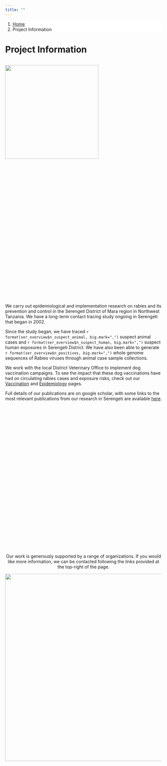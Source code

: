 ```yaml
---
title: ""
---
```


<ol class="breadcrumb" style="background-color:white;">
  <li class="breadcrumb-item"><a href="index.html">Home</a></li>
  <li class="breadcrumb-item active">Project Information</li>
</ol>

# Project Information

<div style="display: inline-block; ">

<img src="img/ser_map.png" style="width:300px; float: left; padding: 0 20px 20px 0; vertical-align: middle;"/>

<div style="width: 100%; height: 30vh; display: table-cell; vertical-align: middle; margin: auto 0;">

We carry out epidemiological and implementation research on rabies and its prevention and control in the Serengeti District of Mara region in Northwest Tanzania. We have a long-term contact tracing study ongoing in Serengeti that began in 2002.  

Since the study began, we have traced `r format(ser_overview$n_suspect_animal, big.mark=",")` suspect animal cases and `r format(ser_overview$n_suspect_human, big.mark=",")` suspect human exposures in Serengeti District. We have also been able to generate `r format(ser_overview$n_positives, big.mark=",")` whole genome sequences of Rabies viruses through animal case sample collections.   

We work with the local District Veterinary Office to implement dog vaccination campaigns. To see the impact that these dog vaccinations have had on circulating rabies cases and exposure risks, check out our [Vaccination](Ser_Vac_report.html) and [Epidemiology](Ser_Epi_report.html) pages. 

Full details of our publications are on google scholar, with some links to the most relevant publications from our research in Serengeti are available [here](Ser_publications.html).

</div>

</div>

<br>

<center>

Our work is generously supported by a range of organizations. If you would like more information, we can be contacted following the links provided at the top-right of the page.    

<img src="img/funders_partners_banner.jpg" style="width:600px;"/>  

</center>